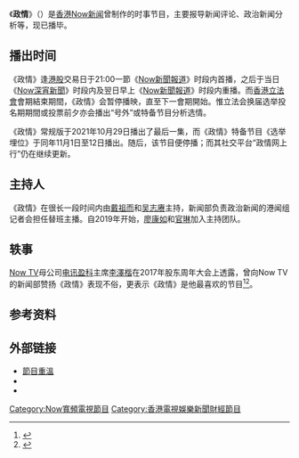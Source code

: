 {{电视节目信息框
| 名称 = 政情
| 英文名称 = Political Insight
| 图片 = Now Political Insight.jpg
| 尺寸 = 
| 图说 = 
| 类型 = 新闻评论、时事分析
| 开创 = 
| 开发 = 
| 编剧 = 
| 导演 = 
| 主持 = 戴祖而、吴志赓、廖康如、官琳
| 联合主持 = 
| 国家 = {{HKG}}
| 语言 = [[粤语|粤语]]
| 字幕 = [[繁体字|繁体中文]]
| 标语 = 跨越黄蓝 紧贴政坛
| 季数 = 
| 集数 = 
| 每集列表 = 
| 每集长度 = 约2-3分钟
| 片头曲 = 
| 作曲 = 
| 制作年份 = 
| 制片人 = 
| 共同制片人 = 
| 出品人 = 
| 总监制 = 
| 监制 = 
| 执行制作 = 
| 顾问标签 = 
| 制作公司 = 
| 发行公司 = 
| 发行许可 = 
| 电视网 = [[Now新聞台|Now新闻台]]
| 图像制式 = [[高清电视|HDTV]] [[1080i|1080i]]
| 声音制式 = [[立體聲|立体声]]
| 播出国家 = {{HKG}}
| 开始 = 
| 结束 = 2021年11月12日
| 播出时间 = 
| 前作 = 
| 续作 = 
| 相关节目 = 
| 官方网站 = 
}}
《'''政情'''》（{{lang-en|Political Insight}}）是[[香港|香港]][[Now新聞|Now新闻]]曾制作的时事节目，主要报导新闻评论、政治新闻分析等，现已播毕。

== 播出时间 ==
《政情》逢[[恒生指數|港股]]交易日于21:00一節《[[Now新聞報道|Now新聞報道]]》时段内首播，之后于当日《[[Now深宵新聞|Now深宵新聞]]》时段内及翌日早上《[[Now新聞報道|Now新聞報道]]》时段内重播。而[[香港立法會|香港立法會]]會期結束期間，《政情》会暂停播映，直至下一會期開始。惟立法会换届选举投名期期間或投票前夕亦会播出“号外”或特备节目分析选情。

《政情》常规版于2021年10月29日播出了最后一集，而《政情》特备节目《选举埋位》于同年11月1日至12日播出。随后，该节目便停播；而其社交平台“政情网上行”仍在继续更新。

== 主持人 ==
《政情》在很长一段时间内由[[戴祖而|戴祖而]]和[[吴志赓|吴志赓]]主持，新闻部负责政治新闻的港闻组记者会担任替班主播。自2019年开始，[[廖康如|廖康如]]和[[官琳|官琳]]加入主持团队。

== 轶事 ==
[[Now_TV|Now TV]]母公司[[電訊盈科|电讯盈科]]主席[[李澤楷|李澤楷]]在2017年股东周年大会上透露，曾向Now TV的新闻部赞扬《政情》表现不俗，更表示《政情》是他最喜欢的节目<ref>{{Cite news |url=https://www.mpfinance.com/fin/daily2.php?node=1489776321906&issue=20170318 |title=李澤楷：難賺錢都要做新聞台 |work=明報 |date=2017-03-18 |accessdate=2021-04-11 |archive-date=2021-04-11 |archive-url=https://web.archive.org/web/20210411142724/https://www.mpfinance.com/fin/daily2.php?node=1489776321906&issue=20170318 |dead-url=no }}</ref><ref>{{Cite news |url=https://hk.appledaily.com/finance/20170317/AFFUNFVNDHDM7BXHF7TVUIL2QU/ |title=李澤楷致電新聞部讚《政情》：咪畀太多政治麻煩 但編採自由 |author=岑梽豪 |work=蘋果日報 |date=2017-03-17 |accessdate=2021-04-11 |archive-date=2021-06-21 |archive-url=https://web.archive.org/web/20210621182615/https://hk.appledaily.com/finance/20170317/AFFUNFVNDHDM7BXHF7TVUIL2QU/ |dead-url=no }}</ref>。

== 参考资料 ==
{{reflist}}

== 外部链接 ==
* [https://news.now.com/home/feature/detail?catCode=124&topicId=611 節目重溫]{{Wayback|url=https://news.now.com/home/feature/detail?catCode=124&topicId=611 |date=20210411142950 }}
* {{facebook|nownewspolitics|政情网上行}}
* {{instagram|nownews_politics|政情网上行}}
{{NowTV新聞節目}}
[[Category:Now寬頻電視節目|Category:Now寬頻電視節目]]
[[Category:香港電視娛樂新聞財經節目|Category:香港電視娛樂新聞財經節目]]